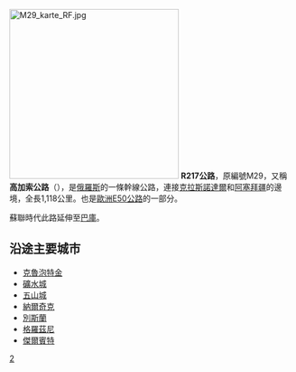 {{Infobox road2
|country=RUS
|type=R
|route=217
|alternate_name=高加索公路
|map={{Highway system OSM map
  | highway_system_qid = Q260792
  | frame-lat          = 45
  | frame-long         = 46
  | frame-width        = 290
  | frame-height       = 175
  | zoom               = 4
  | length             = 
  | plain              = yes
  }}
|map_custom=yes
|map_notes=
|length_km=1118
|length_round=
|length_ref=
|established=
|direction_a=北
|terminus_a=克拉斯諾達爾
|junction=
|direction_b=南
|terminus_b=亞塞拜然邊境
|previous_type=
|previous_route=
|next_type=
|next_route=
|e-road= {{BAB-E|50|RUS}}{{BAB-E|117|RUS}}{{BAB-E|119|RUS}}
|ahn = {{AHN-AH|8|RUS}}
}}
[[File:M29_karte_RF.jpg|300px]]
'''R217公路'''，原編號M29，又稱'''高加索公路'''（{{lang|ru|Кавказ}}），是[[俄羅斯|俄羅斯]]的一條幹線公路，連接[[克拉斯諾達爾|克拉斯諾達爾]]和[[阿塞拜疆|阿塞拜疆]]的邊境，全長1,118公里。也是[[歐洲E50公路|歐洲E50公路]]的一部分。

蘇聯時代此路延伸至[[巴庫|巴庫]]。

== 沿途主要城市 ==
* [[克魯泡特金_(克拉斯諾達爾邊疆區)|克魯泡特金]]
* [[礦水城|礦水城]]
* [[五山城|五山城]]
* [[納爾奇克|納爾奇克]]
* [[別斯蘭|別斯蘭]]
* [[格羅茲尼|格羅茲尼]]
* [[傑爾賓特|傑爾賓特]]

{{俄羅斯聯邦公路}}

[[Category:俄羅斯公路|2]]